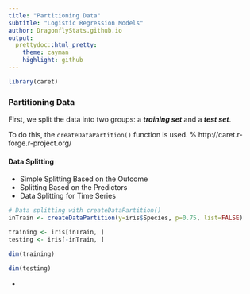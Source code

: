 ```yaml
---
title: "Partitioning Data"
subtitle: "Logistic Regression Models"
author: DragonflyStats.github.io
output:
  prettydoc::html_pretty:
    theme: cayman
    highlight: github
---
```


```r
library(caret)
```



### Partitioning Data
First, we split the data into two groups: a ***training set*** and a ***test set***. 

To do this, the `createDataPartition()` function is used.
% http://caret.r-forge.r-project.org/

#### Data Splitting

* Simple Splitting Based on the Outcome
* Splitting Based on the Predictors
* Data Splitting for Time Series



```r
# Data splitting with createDataPartition()
inTrain <- createDataPartition(y=iris$Species, p=0.75, list=FALSE)

training <- iris[inTrain, ]
testing <- iris[-inTrain, ]

```




```r
dim(training)
```


```r
dim(testing)
```

*
